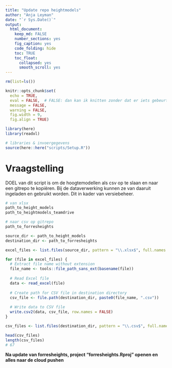 ```yaml
---
title: "Update repo heightmodels"
author: "Anja Leyman"
date: "`r Sys.Date()`"
output: 
  html_document:
    keep_md: FALSE
    number_sections: yes
    fig_caption: yes
    code_folding: hide
    toc: TRUE
    toc_float:
      collapsed: yes
      smooth_scroll: yes
---
```



```r
rm(list=ls())
```

```r
knitr::opts_chunk$set(
  echo = TRUE,
  eval = FALSE,  # FALSE: dan kan ik knitten zonder dat er iets gebeurt
  message = FALSE,
  warning = FALSE, 
  fig.width = 9,
  fig.align = TRUE)

library(here)
library(readxl)

# libraries & invoergegevens
source(here::here("scripts/Setup.R"))

```


# Vraagstelling
DOEL van dit script is om de hoogtemodellen als csv op te slaan en naar een 
gitrepo te kopiëren.
Bij de dataverwerking kunnen ze van daaruit ingeladen en gebruikt worden.
Dit in kader van versiebeheer. 

```r
# van xlsx
path_to_height_models
path_to_heightmodels_teamdrive

# naar csv op gitrepo
path_to_forresheights
```

```r
source_dir <- path_to_height_models
destination_dir <- path_to_forresheights

excel_files <- list.files(source_dir, pattern = "\\.xlsx$", full.names = TRUE)

for (file in excel_files) {
  # Extract file name without extension
  file_name <- tools::file_path_sans_ext(basename(file))
  
  # Read Excel file
  data <- read_excel(file)
  
  # Create path for CSV file in destination directory
  csv_file <- file.path(destination_dir, paste0(file_name, ".csv"))
  
  # Write data to CSV file
  write.csv2(data, csv_file, row.names = FALSE)
}
```
```r
csv_files <- list.files(destination_dir, pattern = "\\.csv$", full.names = TRUE)

head(csv_files)
length(csv_files)
# 67
```

**Na update van forresheights, project "forresheights.Rproj" openen en alles naar de cloud pushen**

